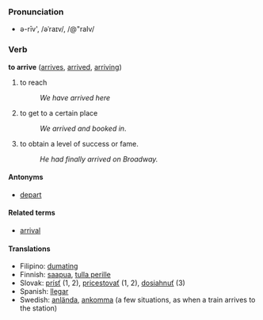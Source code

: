 ===Pronunciation===
*ə-rīv', /əˈraɪv/, /@"raIv/

===Verb===
'''to arrive''' ([[arrives]], [[arrived]], [[arriving]])

# to reach
#: ''We have arrived here''
# to get to a certain place
#: ''We arrived and booked in''.
# to obtain a level of success or fame.
#: ''He had finally arrived on Broadway.''

====Antonyms====
*[[depart]]

====Related terms====
*[[arrival]]

====Translations====
*Filipino: [[dumating]]
*Finnish: [[saapua]], [[tulla perille]]
*Slovak: [[prísť]] (1, 2), [[pricestovať]] (1, 2), [[dosiahnuť]] (3)
*Spanish: [[llegar]]
*Swedish: [[anlända]], [[ankomma]] (a few situations, as when a train arrives to the station)